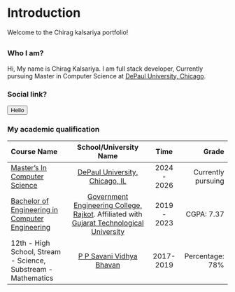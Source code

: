 
# Introduction

Welcome to the Chirag kalsariya portfolio!

##

### Who I am?

Hi, My name is Chirag Kalsariya. 
I am full stack developer, 
Currently pursuing Master in Computer Science at [DePaul University, Chicago](https://www.depaul.edu/Pages/default.aspx).

### Social link?
<Button>Hello</Button>

### My academic qualification

| Course Name        | School/University Name |   Time | Grade |
| :------------ | :---------: | :----------: | ----------: |
| [Master’s In Computer Science](https://www.cdm.depaul.edu/academics/Pages/MS-in-Computer-Science.aspx) | [DePaul University, Chicago, IL](https://www.depaul.edu/Pages/default.aspx) | 2024 - 2026 | Currently pursuing |
| [Bachelor of Engineering in Computer Engineering](https://gecrajkot.ac.in/computer-engineering/) | [Government Engineering College, Rajkot](https://gecrajkot.ac.in/). Affiliated with [Gujarat Technological University](https://www.gtu.ac.in/) | 2019 - 2023 | CGPA: 7.37 |
| 12th - High School, Stream - Science, Substream - Mathematics | [P P Savani Vidhya Bhavan](https://www.gsebeservice.com/) | 2017-2019 | Percentage: 78% |